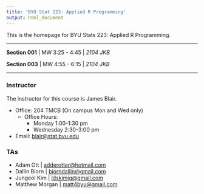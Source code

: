 ```yaml
---
title: 'BYU Stat 223: Applied R Programming'
output: html_document
---
```


This is the homepage for BYU Stats 223: Applied R Programming.

---

**Section 001** | MW 3:25 - 4:45 | *2104 JKB*


**Section 003** | MW 4:55 - 6:15 | *2104 JKB*

---

### Instructor
The instructor for this course is James Blair.

* Office: 204 TMCB (On campus Mon and Wed only)
  * Office Hours:
    * Monday 1:00-1:30 pm
    * Wednesday 2:30-3:00 pm
* Email: [blair@stat.byu.edu](mailto:blair@stat.byu.edu)

### TAs
* Adam Ott | [adderotter@hotmail.com](mailto:adderotter@hotmail.com)
* Dallin Biorn | [biorndallin@gmail.com](mailto:biorndallin@gmail.com)
* Jungeol Kim | [ldskimjg@gmail.com](mailto:ldskimjg@gmail.com)
* Matthew Morgan | [matt4byu@gmail.com](mailto:matt4byu@gmail.com)
